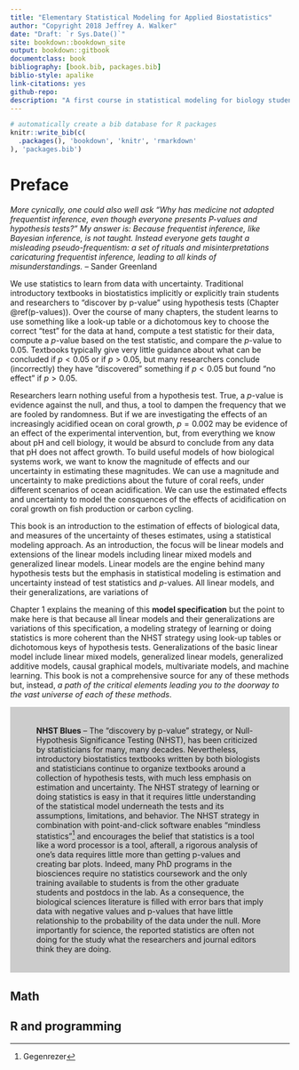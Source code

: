 ```yaml
--- 
title: "Elementary Statistical Modeling for Applied Biostatistics"
author: "Copyright 2018 Jeffrey A. Walker"
date: "Draft: `r Sys.Date()`"
site: bookdown::bookdown_site
output: bookdown::gitbook
documentclass: book
bibliography: [book.bib, packages.bib]
biblio-style: apalike
link-citations: yes
github-repo: 
description: "A first course in statistical modeling for biology students"
---
```


```r
# automatically create a bib database for R packages
knitr::write_bib(c(
  .packages(), 'bookdown', 'knitr', 'rmarkdown'
), 'packages.bib')
```

# Preface {-}
*More cynically, one could also well ask "Why has medicine not adopted frequentist inference, even though everyone presents P-values and hypothesis tests?" My answer is: Because frequentist inference, like Bayesian inference, is not taught. Instead everyone gets taught a misleading pseudo-frequentism: a set of rituals and misinterpretations caricaturing frequentist inference, leading to all kinds of misunderstandings.* -- Sander Greenland

We use statistics to learn from data with uncertainty. Traditional introductory textbooks in biostatistics implicitly or explicitly train students and researchers to "discover by p-value" using hypothesis tests (Chapter \@ref(p-values)). Over the course of many chapters, the student learns to use something like a look-up table or a dichotomous key to choose the correct "test" for the data at hand, compute a test statistic for their data, compute a $p$-value based on the test statistic, and compare the *p*-value to 0.05. Textbooks typically give very little guidance about what can be concluded if $p < 0.05$ or if $p > 0.05$, but many researchers conclude (incorrectly) they have "discovered" something if $p < 0.05$ but found "no effect" if $p > 0.05$.

Researchers learn nothing useful from a hypothesis test. True, a $p$-value is evidence against the null, and thus, a tool to dampen the frequency that we are fooled by randomness. But if we are investigating the effects of an increasingly acidified ocean on coral growth, $p=0.002$ may be evidence of an effect of the experimental intervention, but, from everything we know about pH and cell biology, it would be absurd to conclude from any data that pH does not affect growth. To build useful models of how biological systems work, we want to know the magnitude of effects and our uncertainty in estimating these magnitudes. We can use a magnitude and uncertainty to make predictions about the future of coral reefs, under different scenarios of ocean acidification. We can use the estimated effects and uncertainty to model the consquences of the effects of acidification on coral growth on fish production or carbon cycling.

This book is an introduction to the estimation of effects of biological data, and measures of the uncertainty of theses estimates, using a statistical modeling approach. As an introduction, the focus will be linear models and extensions of the linear models including linear mixed models and generalized linear models. Linear models are the engine behind many hypothesis tests but the emphasis in statistical modeling is estimation and uncertainty instead of test statistics and $p$-values. All linear models, and their generalizations, are variations of

\begin{align}
Y &\sim P(\mu, \theta)\\
\mathrm{E}(Y|X) &= \mu\\
\mu &= \beta_0 + \beta_1 X
(\#eq:lm-spec2)
\end{align}

Chapter 1 explains the meaning of this **model specification** but the point to make here is that because all linear models and their generalizations are variations of this specification, a modeling strategy of learning or doing statistics is more coherent than the NHST strategy using look-up tables or dichotomous keys of hypothesis tests. Generalizations of the basic linear model include linear mixed models, generalized linear models, generalized additive models, causal graphical models, multivariate models, and machine learning. This book is not a comprehensive source for any of these methods but, instead, *a path of the critical elements leading you to the doorway to the vast universe of each of these methods*.

<div style="background-color:#cccccc; text-align:left; vertical-align: middle; padding:20px 47px;">
**NHST Blues** -- The "discovery by p-value" strategy, or Null-Hypothesis Significance Testing (NHST), has been criticized by statisticians for many, many decades. Nevertheless, introductory biostatistics textbooks written by both biologists and statisticians continue to organize textbooks around a collection of hypothesis tests, with much less emphasis on estimation and uncertainty. The NHST strategy of learning or doing statistics is easy in that it requires little understanding of the statistical model underneath the tests and its assumptions, limitations, and behavior. The NHST strategy in combination with point-and-click software enables "mindless statistics"^[Gegenrezer] and encourages the belief that statistics is a tool like a word processor is a tool, afterall, a rigorous analysis of one's data requires little more than getting p-values and creating bar plots. Indeed, many PhD programs in the biosciences require no statistics coursework and the only training available to students is from the other graduate students and postdocs in the lab. As a consequence, the biological sciences literature is filled with error bars that imply data with negative values and p-values that have little relationship to the probability of the data under the null. More importantly for science, the reported statistics are often not doing for the study what the researchers and journal editors think they are doing.
</div> 

## Math


## R and programming


